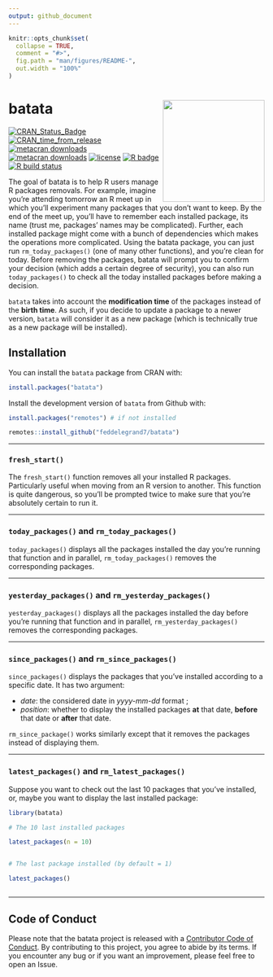 ```yaml
---
output: github_document
---
```


<!-- README.md is generated from README.Rmd. Please edit that file -->

```r
knitr::opts_chunk$set(
  collapse = TRUE,
  comment = "#>",
  fig.path = "man/figures/README-",
  out.width = "100%"
)
```


# batata <a><img src='man/figures/hex.png' align="right" height="200" /></a>

<!-- badges: start -->

[![CRAN_Status_Badge](https://www.r-pkg.org/badges/version/batata)](https://cran.r-project.org/package=batata)
[![CRAN_time_from_release](https://www.r-pkg.org/badges/ago/batata)](https://cran.r-project.org/package=batata)
[![metacran downloads](https://cranlogs.r-pkg.org/badges/batata)](https://cran.r-project.org/package=batata)
[![metacran downloads](https://cranlogs.r-pkg.org/badges/grand-total/batata)](https://cran.r-project.org/package=batata)
[![license](https://img.shields.io/github/license/mashape/apistatus.svg)](https://choosealicense.com/licenses/mit/)
[![R badge](https://img.shields.io/badge/Build%20with-♥%20and%20R-blue)](https://github.com/feddelegrand7/batata)
[![R build status](https://github.com/feddelegrand7/batata/workflows/R-CMD-check/badge.svg)](https://github.com/feddelegrand7/batata/actions)
<!-- badges: end -->


The goal of batata is to help R users manage R packages removals. For example, imagine you're attending tomorrow an R meet up in which you'll experiment many packages that you don't want to keep. By the end of the meet up, you'll have to remember each installed package, its name (trust me, packages' names may be complicated). Further, each installed package might come with a bunch of dependencies which makes the operations more complicated. Using the batata package, you can just run `rm_today_packages()` (one of many other functions), and you're clean for today. Before removing the packages, batata will prompt you to confirm your decision (which adds a certain degree of security), you can also run `today_packages()` to check all the today installed packages before making a decision. 

`batata` takes into account the __modification time__ of the packages instead of the __birth time__. As such, if you decide to update a package to a newer version, `batata` will consider it as a new package (which is technically true as a new package will be installed). 



## Installation

You can install the `batata` package from CRAN with: 

```r
install.packages("batata")

```



Install the development version of `batata` from Github with: 

```r
install.packages("remotes") # if not installed

remotes::install_github("feddelegrand7/batata")


```


-------------------------------

### `fresh_start()`

The `fresh_start()` function removes all your installed R packages. Particularly useful when moving from an R version to another. This function is quite dangerous, so you'll be prompted twice to make sure that you're absolutely certain to run it. 

----------------------------------

### `today_packages()` and `rm_today_packages()`

`today_packages()` displays all the packages installed the day you're running that function and in parallel, `rm_today_packages()` removes the corresponding packages.  

----------------------------------

### `yesterday_packages()` and `rm_yesterday_packages()` 


`yesterday_packages()` displays all the packages installed the day before you're running that function and in parallel, `rm_yesterday_packages()` removes the corresponding packages.  


-------------------------------------

### `since_packages()` and `rm_since_packages()`

`since_packages()` displays the packages that you've installed according to a specific date. It has two argument: 

+ _date_: the considered date in _yyyy-mm-dd_ format ; 
+ _position_: whether to display the installed packages __at__ that date, __before__ that date or __after__ that date. 

`rm_since_package()` works similarly except that it removes the packages instead of displaying them. 


------------------------------------------


### `latest_packages()` and `rm_latest_packages()` 


Suppose you want to check out the last 10 packages that you've installed, or, maybe you want to display the last installed package: 


```r

library(batata)

# The 10 last installed packages

latest_packages(n = 10)


# The last package installed (by default = 1)

latest_packages()



```
----------------------------------
## Code of Conduct

Please note that the batata project is released with a [Contributor Code of Conduct](https://contributor-covenant.org/version/2/0/CODE_OF_CONDUCT.html). By contributing to this project, you agree to abide by its terms. If you encounter any bug or if you want an improvement, please feel free to open an Issue. 















